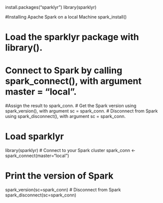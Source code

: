 install.packages("sparklyr")
library(sparklyr)

#Installing Apache Spark on a local Machine
spark_install()

# Load the sparklyr package with library().
# Connect to Spark by calling spark_connect(), with argument master = "local". 
#Assign the result to spark_conn.
# Get the Spark version using spark_version(), with argument sc = spark_conn.
# Disconnect from Spark using spark_disconnect(), with argument sc = spark_conn.


# Load sparklyr
library(sparklyr)
# Connect to your Spark cluster
spark_conn <- spark_connect(master="local")

# Print the version of Spark
spark_version(sc=spark_conn)
# Disconnect from Spark
spark_disconnect(sc=spark_conn)